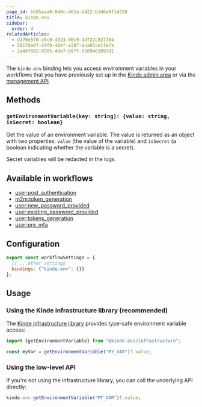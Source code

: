 ```yaml
---
page_id: bb85aaa0-840c-461a-b422-b346e0f14250
title: kinde.env
sidebar:
  order: 4
relatedArticles:
  - d170e5f0-c6c0-4323-90c9-1d722c837384
  - 5917da0f-24f0-48df-a387-aca03ce1fe7a
  - 1a48f802-8505-4de7-b97f-9589403897d1
---
```


The `kinde.env` binding lets you access environment variables in your workflows that you have previously set up in the [Kinde admin area](/build/env-variables/add-manage-env-variables/) or via the [management API](https://docs.kinde.com/kinde-apis/management/#tag/environment-variables/post/api/v1/environment_variables).

## Methods

### `getEnvironmentVariable(key: string): {value: string, isSecret: boolean}`

Get the value of an environment variable. The value is returned as an object with two properties: `value` (the value of the variable) and `isSecret` (a boolean indicating whether the variable is a secret).

Secret variables will be redacted in the logs.

## Available in workflows

- [user:post_authentication](/workflows/example-workflows/workflow-user-post-auth/)
- [m2m:token_generation](/workflows/example-workflows/m2m-token-generation-workflow/)
- [user:new_password_provided](/workflows/example-workflows/new-password-provided-workflow/)
- [user:existing_password_provided](/workflows/example-workflows/existing-password-provided-workflow/)
- [user:tokens_generation](/workflows/example-workflows/user-token-generation/)
- [user:pre_mfa](/workflows/example-workflows/pre-mfa-workflow/)

## Configuration

```js
export const workflowSettings = {
  // ...other settings
  bindings: {"kinde.env": {}}
};
```

## Usage

### Using the Kinde infrastructure library (recommended)

The [Kinde infrastructure library](https://github.com/kinde-oss/infrastructure) provides type-safe environment variable access:

```js
import {getEnvironmentVariable} from "@kinde-oss/infrastructure";

const myVar = getEnvironmentVariable("MY_VAR")?.value;
```

### Using the low-level API

If you're not using the infrastructure library, you can call the underlying API directly:

```js
kinde.env.getEnvironmentVariable("MY_VAR")?.value;
```
